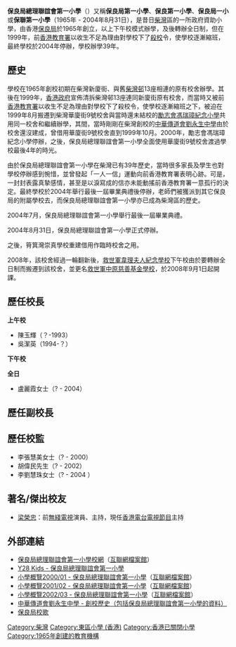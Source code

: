{{prose|time=2017-10-07T08:56:11+00:00}}
{{unreferenced|time=2017-10-07T08:56:11+00:00}}
{{Infobox_School | name = 保良局總理聯誼會第一小學
| motto = 愛敬勤誠
| established = 1965年
| closed = 2004年8月31日
| type = 津貼小學
| affiliation = [[保良局|保良局]]
| district = [[東區_(香港)|東區]]
| grades = 小一至小六
| superintendent = 李劉慧珠女士
| principal = 盧麗霞女士
| staff = 16人（2002年）
| students = 161人（2002年）
| enrollment = 
| free_label = 
| free_text = 
| location = {{HKG}}[[柴灣|柴灣]]華廈街九號
| information =
| telephone = {{tel|852|2557 6932}}
| fax = {{tel|852|2556 8023}}
| website = {{url|http://www.plkno1.edu.hk}}
}}

'''保良局總理聯誼會第一小學'''（{{lang-en|'''Po Leung Kuk Committee Fellowship Association No. 1 Primary School'''}}）又稱'''保良局第一小學'''、'''保良第一小學'''、'''保良局一小'''或'''保聯第一小學'''（1965年 - 2004年8月31日），是昔日[[柴灣|柴灣]]區的一所政府資助小學，由香港[[保良局|保良局]]於1965年創立，以上下午校模式辦學，及後轉辦全日制，但在1999年，前[[香港|香港]][[教育署|教育署]]以收生不足為理由對學校下了[[殺校|殺校]]令，使學校逐漸縮班，最終學校於2004年停辦，學校辦學39年。

== 歷史 ==

學校在1965年創校初期在柴灣新廈街、與舊[[柴灣邨|柴灣邨]]13座相連的原有校舍辦學。其後在1999年，[[香港政府|香港政府]]宣佈清拆柴灣邨13座連同新廈街原有校舍，而當時又被前[[香港|香港]][[教育署|教育署]]以收生不足為理由對學校下了殺校令，使學校逐漸縮班之下，被迫在1999年8月搬遷到柴灣華廈街9號校舍與當時還未結校的[[勵志會馮瑞璋紀念小學|勵志會馮瑞璋紀念小學]]共用同一校舍和繼續辦學，其間，當時剛剛在柴灣創校的[[中華傳道會劉永生中學|中華傳道會劉永生中學]]由於校舍還沒建成，曾借用華廈街9號校舍直到1999年10月。2000年，勵志會馮瑞璋紀念小學停辦，之後，保良局總理聯誼會第一小學全面使用華廈街9號校舍渡過學校最後4年的時光。

由於保良局總理聯誼會第一小學在柴灣已有39年歷史，當時很多家長及學生也對學校停辦感到惋惜，並曾發起「一人一信」運動向前香港教育署表明心跡。可是，一封封表露真摯感情，甚至是以淚寫成的信亦未能動搖前香港教育署一意孤行的決定。最終學校於2004年舉行最後一屆畢業典禮後停辦，老師們被獲派到其它保良局的附屬學校去，而保良局總理聯誼會第一小學亦已成為柴灣區的歷史。

2004年7月，保良局總理聯誼會第一小學舉行最後一屆畢業典禮。

2004年8月31日，保良局總理聯誼會第一小學正式停辦。

之後，筲箕灣崇真學校重建借用作臨時校舍之用。

2008年，該校舍經過一輪翻新後，[[救世軍韋理夫人紀念學校|救世軍韋理夫人紀念學校]]下午校由於要轉辦全日制而搬遷到該校舍，並更名[[救世軍中原慈善基金學校|救世軍中原慈善基金學校]]，於2008年9月1日起開課。

== 歷任校長 ==
{{Expand section|date=2017-10-07}}
'''上午校'''
*陳玉輝（？-1993）
*吳潔英（1994-？）

'''下午校'''

'''全日'''
*盧麗霞女士（? - 2004）

==歷任副校長==
{{Expand section|date=2017-10-07}}

== 歷任校監 ==
*李張慧美女士（? - 2000）
*胡偉民先生（? - 2002）
*李劉慧珠女士（? - 2004 ）

== 著名/傑出校友 ==
*[[梁榮忠|梁榮忠]]：前[[無綫電視|無綫電視]]演員、主持，現任[[香港電台|香港電台]][[電視|電視]][[節目|節目]]主持

== 外部連結 ==
*[https://web.archive.org/web/20010401135026/http://www.plkno1.edu.hk/ 保良局總理聯誼會第一小學校網]（[[互聯網檔案館|互聯網檔案館]]）
*[http://www.y28club.com/y28kids/cgi-bin/school_d.pl?type=&ref=741 Y28 Kids - 保良局總理聯誼會第一小學] {{Wayback|url=http://www.y28club.com/y28kids/cgi-bin/school_d.pl?type=&ref=741 |date=20220212180618 }}
*[https://web.archive.org/web/20010618042038/http://edhsc.hkcampus.net/pprofile/profile/c51.html 小學概覽2000/01 - 保良局總理聯誼會第一小學]（[[互聯網檔案館|互聯網檔案館]]）
*[https://web.archive.org/web/20011005222922/http://edhsc.hkcampus.net/2001/primary/hongkong/0353/0353.html 小學概覽2001/02 - 保良局總理聯誼會第一小學]（[[互聯網檔案館|互聯網檔案館]]）
*[https://web.archive.org/web/20030419152517/http://embhsc.hkedcity.net/2002/primary/hongkong/hke47.htm 小學概覽2002/03 - 保良局總理聯誼會第一小學]（[[互聯網檔案館|互聯網檔案館]]）
*[http://www.lws.edu.hk/intro/cw_history/history.html 中華傳道會劉永生中學 - 創校歷史（包括保良局總理聯誼會第一小學的資料）] {{Wayback|url=http://www.lws.edu.hk/intro/cw_history/history.html |date=20160430040028 }}
*[http://www.poleungkuk.org.hk/index.php?option=com_content&view=article&id=779&Itemid=89&lang=zh 保良局校歌 ] {{Wayback|url=http://www.poleungkuk.org.hk/index.php?option=com_content&view=article&id=779&Itemid=89&lang=zh |date=20101219073940 }}

{{保良局學校}}
[[Category:柴灣|Category:柴灣]]
[[Category:東區小學_(香港)|Category:東區小學 (香港)]]
[[Category:香港已關閉小學|Category:香港已關閉小學]]
[[Category:1965年創建的教育機構|Category:1965年創建的教育機構]]